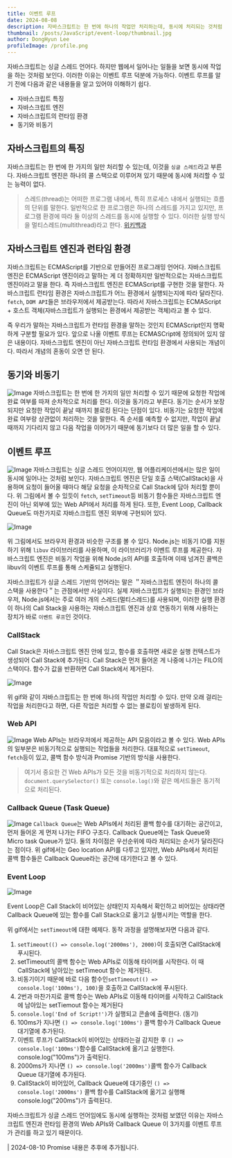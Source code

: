 ```yaml
---
title: 이벤트 루프
date: 2024-08-08
description: 자바스크립트는 한 번에 하나의 작업만 처리하는데, 동시에 처리되는 것처럼 보이는 이유는 무엇일까?
thumbnail: /posts/JavaScript/event-loop/thumbnail.jpg
author: DongHyun Lee
profileImage: /profile.png
---
```


자바스크립트는 싱글 스레드 언어다. 하지만 웹에서 일어나는 일들을 보면 동시에 작업을 하는 것처럼 보인다. 이러한 이유는 이벤트 루프 덕분에 가능하다. 이벤트 루프를 알기 전에 다음과 같은 내용들을 알고 있어야 이해하기 쉽다.

- 자바스크립트 특징
- 자바스크립트 엔진
- 자바스크립트의 런타임 환경
- 동기와 비동기

## 자바스크립트의 특징

자바스크립트는 한 번에 한 가지의 일만 처리할 수 있는데, 이것을 `싱글 스레드`라고 부른다. 자바스크립트 엔진은 하나의 콜 스택으로 이루어져 있기 때문에 동시에 처리할 수 있는 능력이 없다.

> 스레드(thread)는 어떠한 프로그램 내에서, 특히 프로세스 내에서 실행되는 흐름의 단위를 말한다. 일반적으로 한 프로그램은 하나의 스레드를 가지고 있지만, 프로그램 환경에 따라 둘 이상의 스레드를 동시에 실행할 수 있다. 이러한 실행 방식을 멀티스레드(multithread)라고 한다.
> [위키백과](<https://ko.wikipedia.org/wiki/%EC%8A%A4%EB%A0%88%EB%93%9C_(%EC%BB%B4%ED%93%A8%ED%8C%85)>)

## 자바스크립트 엔진과 런타임 환경

자바스크립트는 ECMAScript를 기반으로 만들어진 프로그래밍 언어다. 자바스크립트 엔진은 ECMAScript 엔진이라고 말하는 게 더 정확하지만 일반적으로는 자바스크립트 엔진이라고 말을 한다. 즉 자바스크립트 엔진은 ECMAScript를 구현한 것을 말한다. 자바스크립트 런타임 환경은 자바스크립트가 어느 환경에서 실행되는지에 따라 달라진다. `fetch`, `DOM API`들은 브라우저에서 제공받는다. 따라서 자바스크립트는 ECMAScript + 호스트 객체(자바스크립트가 실행되는 환경에서 제공받는 객체)라고 볼 수 있다.

즉 우리가 말하는 자바스크립트가 런타임 환경을 말하는 것인지 ECMAScript인지 명확하게 구분할 필요가 있다. 앞으로 나올 이벤트 루프는 ECMASCript에 정의되어 있지 않은 내용이다. 자바스크립트 엔진이 아닌 자바스크립트 런타임 환경에서 사용되는 개념이다. 따라서 개념의 혼동이 오면 안 된다.

## 동기와 비동기

![Image](/posts/JavaScript/event-loop/snyc-async.png)
자바스크립트는 한 번에 한 가지의 일만 처리할 수 있기 때문에 요청한 작업에 완료 여부를 따져 순차적으로 처리를 한다. 이것을 동기라고 부른다. 동기는 순서가 보장되지만 요청한 작업이 끝날 때까지 블로킹 된다는 단점이 있다. 비동기는 요청한 작업에 완료 여부랑 상관없이 처리하는 것을 말한다. 즉 순서를 예측할 수 없지만, 작업이 끝날 때까지 기다리지 않고 다음 작업을 이어가기 때문에 동기보다 더 많은 일을 할 수 있다.

## 이벤트 루프

![Image](/posts/JavaScript/event-loop/event-loop.jpg)
자바스크립트는 싱글 스레드 언어이지만, 웹 어플리케이션에서는 많은 일이 동시에 일어나는 것처럼 보인다. 자바스크립트 엔진은 단일 호출 스택(CallStack)을 사용하며 요청이 들어올 때마다 해당 요청을 순차적으로 Call Stack에 담아 처리할 뿐이다. 위 그림에서 볼 수 있듯이 `fetch`, `setTimeout`등 비동기 함수들은 자바스크립트 엔진이 아닌 외부에 있는 Web API에서 처리를 하게 된다. 또한, Event Loop, Callback Queue도 마찬가지로 자바스크립트 엔진 외부에 구현되어 있다.

![Image](/posts/JavaScript/event-loop/nodejs-environment.jpg)

위 그림에서도 브라우저 환경과 비슷한 구조를 볼 수 있다. Node.js는 비동기 IO를 지원하기 위해 `libuv` 라이브러리를 사용하며, 이 라이브러리가 이벤트 루프를 제공한다. 자바스크립트 엔진은 비동기 작업을 위해 Node.js의 API를 호출하며 이때 넘겨진 콜백은 libuv의 이벤트 루프를 통해 스케쥴되고 실행된다.

자바스크립트가 싱글 스레드 기반의 언어라는 말은 ＂자바스크립트 엔진이 하나의 콜 스택을 사용한다＂는 관점에서만 사실이다. 실제 자바스크립트가 실행되는 환경인 브라우저, Node.js에서는 주로 여러 개의 스레드(멀티스레드)를 사용되며, 이러한 실행 환경이 하나의 Call Stack을 사용하는 자바스크립트 엔진과 상호 연동하기 위해 사용하는 장치가 바로 `이벤트 루프`인 것이다.

### CallStack

Call Stack은 자바스크립트 엔진 안에 있고, 함수를 호출하면 새로운 실행 컨텍스트가 생성되어 Call Stack에 추가된다. Call Stack은 먼저 들어온 게 나중에 나가는 FILO의 스택이다. 함수가 값을 반환하면 Call Stack에서 제거된다.

![Image](/posts/JavaScript/event-loop/callstack.gif)

위 gif와 같이 자바스크립트는 한 번에 하나의 작업만 처리할 수 있다. 만약 오래 걸리는 작업을 처리한다고 하면, 다른 작업은 처리할 수 없는 블로킹이 발생하게 된다.

### Web API

![Image](/posts/JavaScript/event-loop/web-api.gif)
Web APIs는 브라우저에서 제공하는 API 모음이라고 볼 수 있다. Web APIs의 일부분은 비동기적으로 실행되는 작업들을 처리한다. 대표적으로 `setTimeout`, `fetch`등이 있고, 콜백 함수 방식과 Promise 기반의 방식을 사용한다.

> 여기서 중요한 건 Web APIs가 모든 것을 비동기적으로 처리하지 않는다. `document.querySelector()` 또는 `console.log()`와 같은 메서드들은 동기적으로 처리된다.

### Callback Queue (Task Queue)

![Image](/posts/JavaScript/event-loop/callback-queue.gif)
`Callback Queue`는 Web APIs에서 처리된 콜백 함수를 대기하는 공간이고, 먼저 들어온 게 먼저 나가는 FIFO 구조다. Callback Queue에는 Task Queue와 Micro task Queue가 있다. 둘의 차이점은 우선순위에 따라 처리되는 순서가 달라진다는 점이다. 위 gif에서는 Geo location API를 다루고 있지만, Web APIs에서 처리된 콜백 함수들은 Callback Queue라는 공간에 대기한다고 볼 수 있다.

### Event Loop

![Image](/posts/JavaScript/event-loop/event-loop.gif)

Event Loop은 Call Stack이 비어있는 상태인지 지속해서 확인하고 비어있는 상태라면 Callback Queue에 있는 함수를 Call Stack으로 옮기고 실행시키는 역할을 한다.

위 gif에서는 `setTimeout`에 대한 예제다. 동작 과정을 설명해보자면 다음과 같다.

1. `setTimeout(() => console.log('2000ms'), 2000)`이 호출되면 CallStack에 푸시된다.
2. setTimeout의 콜백 함수는 Web APIs로 이동해 타이머를 시작한다. 이 때 CallStack에 남아있는 setTimeout 함수는 제거된다.
3. 비동기이기 때문에 바로 다음 함수인`setTimeout(() => console.log('100ms'), 100)`을 호출하고 CallStack에 푸시된다.
4. 2번과 마찬가지로 콜백 함수는 Web APIs로 이동해 타이머를 시작하고 CallStack에 남아있는 setTiemout 함수는 제거된다
5. `console.log('End of Script!')`가 실행되고 콘솔에 출력한다. (동기)
6. 100ms가 지나면 `() => console.log('100ms')` 콜백 함수가 Callback Queue 대기열에 추가된다.
7. 이벤트 루프가 CallStack이 비어있는 상태라는걸 감지한 후 `() => console.log('100ms')`함수를 CallStack에 옮기고 실행한다. console.log("100ms")가 출력된다.
8. 2000ms가 지나면 `() => console.log('2000ms')`콜백 함수가 Callback Queue 대기열에 추가된다.
9. CallStack이 비어있어, Callback Queue에 대기중인 `() => console.log('2000ms')` 콜백 함수를 CallStack에 옮기고 실행해 console.log("200ms")가 출력된다.

자바스크립트가 싱글 스레드 언어임에도 동시에 실행하는 것처럼 보였던 이유는 자바스크립트 엔진과 런타임 환경의 Web APIs와 Callback Queue 이 3가지를 이벤트 루프가 관리를 하고 있기 때문이다.

| 2024-08-10 Promise 내용은 추후에 추가됩니다.
